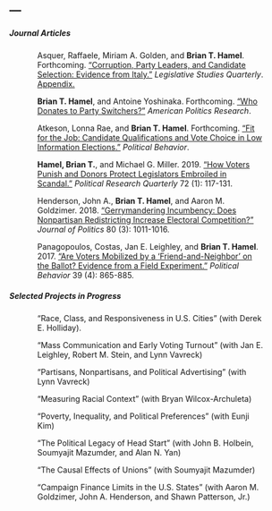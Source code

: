 ---
---

<link rel="stylesheet" href="styles.css" type="text/css">
<link rel="stylesheet" href="site_libs/academicons-1.8.6/css/academicons.css" type="text/css">

##### Journal Articles

<p style="margin-left:50px; margin-right:50px;">
Asquer, Raffaele, Miriam A. Golden, and **Brian T. Hamel**. Forthcoming. ["Corruption, Party Leaders, and Candidate Selection: Evidence from Italy."](files/working/italy_main.pdf) *Legislative Studies Quarterly*. [Appendix.](files/working/italy_appendix.pdf)
</p>

<p style="margin-left:50px; margin-right:50px;">
**Brian T. Hamel**, and Antoine Yoshinaka. Forthcoming. ["Who Donates to Party Switchers?"](https://journals.sagepub.com/doi/full/10.1177/1532673X19858336) *American Politics Research*.
</p>

<p style="margin-left:50px; margin-right:50px;">
Atkeson, Lonna Rae, and **Brian T. Hamel**. Forthcoming. ["Fit for the Job: Candidate Qualifications and Vote Choice in Low Information Elections."](https://link.springer.com/article/10.1007/s11109-018-9486-0) *Political Behavior*.
</p>

<p style="margin-left:50px; margin-right:50px;">
**Hamel, Brian T.**, and Michael G. Miller. 2019. ["How Voters Punish and Donors Protect Legislators Embroiled in Scandal."](https://journals.sagepub.com/doi/full/10.1177/1065912918781044) *Political Research Quarterly* 72 (1): 117-131.
</p>

<p style="margin-left:50px; margin-right:50px;">
Henderson, John A., **Brian T. Hamel**, and Aaron M. Goldzimer. 2018. ["Gerrymandering Incumbency: Does Nonpartisan Redistricting Increase Electoral Competition?"](https://www.journals.uchicago.edu/doi/abs/10.1086/697120) *Journal of Politics* 80 (3): 1011-1016.
</p>

<p style="margin-left:50px; margin-right:50px;">
Panagopoulos, Costas, Jan E. Leighley, and **Brian T. Hamel**. 2017. ["Are Voters Mobilized by a 'Friend-and-Neighbor' on the Ballot? Evidence from a Field Experiment."](https://link.springer.com/article/10.1007/s11109-016-9383-3) *Political Behavior* 39 (4): 865-885.
</p>

##### Selected Projects in Progress

<p style="margin-left:50px; margin-right:50px;">
"Race, Class, and Responsiveness in U.S. Cities" (with Derek E. Holliday). 
</p>

<p style="margin-left:50px; margin-right:50px;">
"Mass Communication and Early Voting Turnout" (with Jan E. Leighley, Robert M. Stein, and Lynn Vavreck)
</p>

<p style="margin-left:50px; margin-right:50px;">
"Partisans, Nonpartisans, and Political Advertising" (with Lynn Vavreck)
</p>

<p style="margin-left:50px; margin-right:50px;">
"Measuring Racial Context" (with Bryan Wilcox-Archuleta)
</p>

<p style="margin-left:50px; margin-right:50px;">
"Poverty, Inequality, and Political Preferences" (with Eunji Kim)
</p>

<p style="margin-left:50px; margin-right:50px;">
"The Political Legacy of Head Start" (with John B. Holbein, Soumyajit Mazumder, and Alan N. Yan)
</p>

<p style="margin-left:50px; margin-right:50px;">
"The Causal Effects of Unions" (with Soumyajit Mazumder)
</p>

<p style="margin-left:50px; margin-right:50px;">
"Campaign Finance Limits in the U.S. States" (with Aaron M. Goldzimer, John A. Henderson, and Shawn Patterson, Jr.)
</p>


